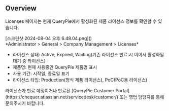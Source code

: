
## Overview
Licenses 페이지는 현재 QueryPie에서 활성화된 제품 라이선스 정보를 확인할 수 있습니다.

<p align="center">
<div>[스크린샷 2024-08-04 오후 6.48.04.png]()</div>
*Administrator &gt; General &gt; Company Management &gt; Licenses*
</p>

* 라이선스 상태: Active, Expired, Waiting(기존 라이선스 만료 시 이어서 활성화될 대기 중 라이선스)
* 제품명: 현재 사용중인 QueryPie 제품명 표시
* 사용 기간: 시작일, 종료일 표기
* 라이선스 타입: Production(정식 제품 라이선스), PoC(PoC용 라이선스)

<Callout type="info">
라이선스가 만료 예정이거나 만료된 [QueryPie Customer Portal](https://chequer.atlassian.net/servicedesk/customer/) 또는 영업 담당자를 통해 문의주시기 바랍니다. 
</Callout>
